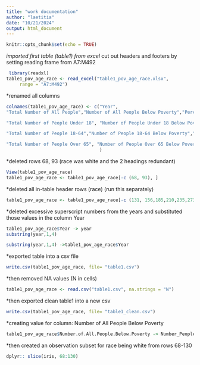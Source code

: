 ```yaml
---
title: "work documentation"
author: "laetitia"
date: "10/21/2024"
output: html_document
---
```


```r
knitr::opts_chunk$set(echo = TRUE)
```



*imported first table (table1) from excel
*cut out headers and footers by setting reading frame from A7:M492
```r
 library(readxl)
table1_pov_age_race <- read_excel("table1_pov_age_race.xlsx", 
     range = "A7:M492")
```


*renamed all columns
```r
colnames(table1_pov_age_race) <- c("Year",
"Total Number of All People","Number of All People Below Poverty","Percent of All People Below Poverty", 

"Total Number of People Under 18", "Number of People Under 18 Below Poverty","Percent of People Under 18 Below Poverty",

"Total Number of People 18-64","Number of People 18-64 Below Poverty","Percent of People 18-64 Below Poverty", 

"Total Number of People Over 65", "Number of People Over 65 Below Poverty","Percent of People Over 65 Below Poverty"
                                   )
```



*deleted rows 68, 93 (race was white and the 2 headings redundant)
```r
View(table1_pov_age_race)
table1_pov_age_race <- table1_pov_age_race[-c (68, 93), ]
```


*deleted all in-table header rows (race) (run this separately)
```r
table1_pov_age_race <- table1_pov_age_race[-c (131, 156,185,210,235,273,298,323,339,364,389,405,430), ]

```

*deleted excessive superscript numbers from the years and substituted those values in the column Year
```r
table1_pov_age_race$Year -> year
substring(year,1,4)

substring(year,1,4) ->table1_pov_age_race$Year
```

*exported table into a csv file
```r
write.csv(table1_pov_age_race, file= "table1.csv")
```

*then removed NA values (N in cells)
```r
table1_pov_age_race <- read.csv("table1.csv", na.strings = "N")
```

*then exported clean table1 into a new csv
```r
write.csv(table1_pov_age_race, file= "table1_clean.csv")
```

*creating value for column: Number of All People Below Poverty
```r
table1_pov_age_race$Number.of.All.People.Below.Poverty -> Number_People_Below_Pov
```

*then created an observation subset for race being white from rows 68-130
```r
dplyr:: slice(iris, 68:130)
```